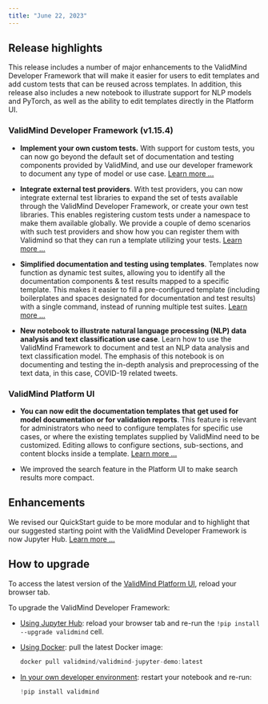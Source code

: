 ```yaml
---
title: "June 22, 2023"
---
```


## Release highlights

This release includes a number of major enhancements to the ValidMind Developer Framework that will make it easier for users to edit templates and add custom tests that can be reused across templates. In addition, this release also includes a new notebook to illustrate support for NLP models and PyTorch, as well as the ability to edit templates directly in the Platform UI. 

### ValidMind Developer Framework (v1.15.4)

- **Implement your own custom tests.** With support for custom tests, you can now go beyond the default set of documentation and testing components provided by ValidMind, and use our developer framework to document any type of model or use case. [Learn more ...](../notebooks/how_to/implementing_custom_tests.ipynb)

- **Integrate external test providers**. With test providers, you can now integrate external test libraries to expand the set of tests available through the ValidMind Developer Framework, or create your own test libraries. This enables registering custom tests under a namespace to make them available globally. We provide a couple of demo scenarios with such test providers and show how you can register them with  Validmind so that they can run a template utilizing your tests. [Learn more ...](../notebooks/code_samples/custom_tests/external_test_providers_demo.ipynb)

- **Simplified documentation and testing using templates**. Templates now function as dynamic test suites, allowing you to identify all the documentation components & test results mapped to a specific template. This makes it easier to fill a pre-configured template (including boilerplates and spaces designated for documentation and test results) with a single command, instead of running multiple test suites. [Learn more ...](get-started-developer-framework.qmd)

<!--- NR Replaced original Pytorch NLP link with CatBoost link, as the original link  has issues in Quarto --->
- **New notebook to illustrate natural language processing (NLP) data analysis and text classification use case**. Learn how to use the ValidMind Framework to document and test an NLP data analysis and text classification model. The emphasis of this notebook is on documenting and testing the in-depth analysis and preprocessing of the text data, in this case, COVID-19 related tweets. <!---[Learn more ...](../notebooks/code_samples/LLM_and_NLP/nlp_sentiment_analysis_catboost_demo.ipynb)--->

### ValidMind Platform UI

- **You can now edit the documentation templates that get used for model documentation or for validation reports**. This feature is relevant for administrators who need to configure templates for specific use cases, or where the existing templates supplied by ValidMind need to be customized. Editing allows to configure sections, sub-sections, and content blocks inside a template. [Learn more ...](customize-documentation-templates.qmd)

- We improved the search feature in the Platform UI to make search results more compact.

## Enhancements

We revised our QuickStart guide to be more modular and to highlight that our suggested starting point with the ValidMind Developer Framework is now Jupyter Hub. [Learn more ...](quickstart.qmd)

## How to upgrade

To access the latest version of the [ValidMind Platform UI](http://app.prod.validmind.ai/), reload your browser tab.

To upgrade the ValidMind Developer Framework:

- [Using Jupyter Hub](quickstart-try-developer-framework-with-jupyterhub.qmd): reload your browser tab and re-run the `!pip install --upgrade validmind` cell.

- [Using Docker](quickstart-try-developer-framework-with-docker.qmd): pull the latest Docker image:
    
    ```jsx
    docker pull validmind/validmind-jupyter-demo:latest
    
    ```
    
- [In your own developer environment](install-and-initialize-developer-framework.qmd): restart your notebook and re-run:
    
    ```python
    !pip install validmind
    ```

